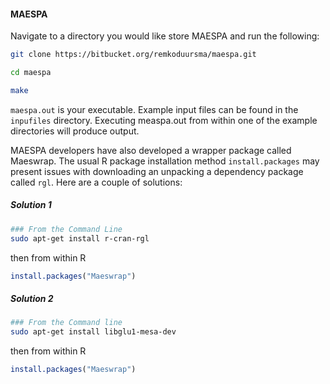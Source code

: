 #### MAESPA {#inst-maespa}

Navigate to a directory you would like store MAESPA and run the following:

```bash
git clone https://bitbucket.org/remkoduursma/maespa.git

cd maespa

make
```

```maespa.out``` is your executable. Example input files can be found in the ```inpufiles``` directory. Executing measpa.out from within one of the example directories will produce output.

MAESPA developers have also developed a wrapper package called Maeswrap. The usual R package installation method ```install.packages``` may present issues with downloading an unpacking a dependency package called ```rgl```. Here are a couple of solutions:

##### Solution 1

```bash
### From the Command Line
sudo apt-get install r-cran-rgl
```
then from within R
```R
install.packages("Maeswrap")
```

##### Solution 2

```bash
### From the Command line 
sudo apt-get install libglu1-mesa-dev
```
then from within R
```R
install.packages("Maeswrap")
```
